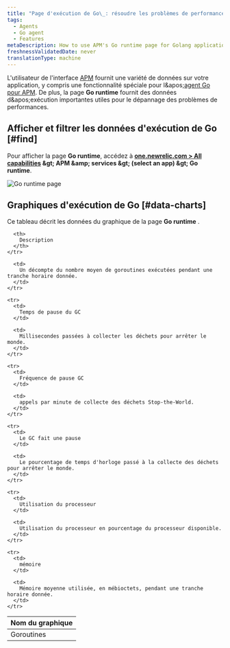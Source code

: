 ```yaml
---
title: "Page d'exécution de Go\_: résoudre les problèmes de performances"
tags:
  - Agents
  - Go agent
  - Features
metaDescription: How to use APM's Go runtime page for Golang applications to help troubleshoot performance issues.
freshnessValidatedDate: never
translationType: machine
---
```


L'utilisateur de l'interface [APM](/docs/apm) fournit une variété de données sur votre application, y compris une fonctionnalité spéciale pour l&amp;apos;[agent Go pour APM](/docs/agents/go-agent/get-started/new-relic-go). De plus, la page <DNT>**Go runtime**</DNT> fournit des données d&amp;apos;exécution importantes utiles pour le dépannage des problèmes de performances.

## Afficher et filtrer les données d'exécution de Go [#find]

Pour afficher la page <DNT>**Go runtime**</DNT>, accédez à <DNT>**[one.newrelic.com &gt; All capabilities](https://one.newrelic.com/all-capabilities) &amp;gt; APM &amp;amp; services &amp;gt; (select an app) &amp;gt; Go runtime**</DNT>.

<img title="Go runtime page" alt="Go runtime page" src="/images/apm_screenshot-full_Go-runtime-UI.webp" />

## Graphiques d'exécution de Go [#data-charts]

Ce tableau décrit les données du graphique de la page <DNT>**Go runtime**</DNT> .

<table>
  <thead>
    <tr>
      <th style={{ width: "200px" }}>
        Nom du graphique
      </th>

      <th>
        Description
      </th>
    </tr>
  </thead>

  <tbody>
    <tr>
      <td>
        Goroutines
      </td>

      <td>
        Un décompte du nombre moyen de goroutines exécutées pendant une tranche horaire donnée.
      </td>
    </tr>

    <tr>
      <td>
        Temps de pause du GC
      </td>

      <td>
        Millisecondes passées à collecter les déchets pour arrêter le monde.
      </td>
    </tr>

    <tr>
      <td>
        Fréquence de pause GC
      </td>

      <td>
        appels par minute de collecte des déchets Stop-the-World.
      </td>
    </tr>

    <tr>
      <td>
        Le GC fait une pause
      </td>

      <td>
        Le pourcentage de temps d'horloge passé à la collecte des déchets pour arrêter le monde.
      </td>
    </tr>

    <tr>
      <td>
        Utilisation du processeur
      </td>

      <td>
        Utilisation du processeur en pourcentage du processeur disponible.
      </td>
    </tr>

    <tr>
      <td>
        mémoire
      </td>

      <td>
        Mémoire moyenne utilisée, en mébioctets, pendant une tranche horaire donnée.
      </td>
    </tr>
  </tbody>
</table>